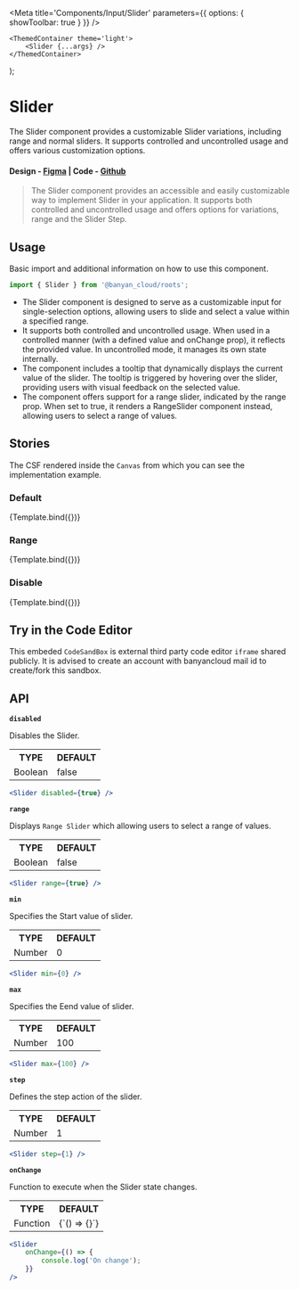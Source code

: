 

<Meta title='Components/Input/Slider' parameters={{ options: { showToolbar: true } }} />

	<ThemedContainer theme='light'>
		<Slider {...args} />
	</ThemedContainer>
);

# Slider

The Slider component provides a customizable Slider variations, including range and normal sliders. It supports controlled and uncontrolled usage and offers various customization options.

#### Design - [Figma](https://www.figma.com/file/e9opoAtQHBo4vFd6u0Co98/Component-Library?node-id=151%3A18731&mode=dev) | Code - [Github](https://github.com/banyandata-cloud/roots/tree/main/components/input/Slider)

> The Slider component provides an accessible and easily customizable way to implement Slider in your application. It supports both controlled and uncontrolled usage and offers options for variations, range and the Slider Step.

## Usage

Basic import and additional information on how to use this component.

```js
import { Slider } from '@banyan_cloud/roots';
```

-   The Slider component is designed to serve as a customizable input for single-selection options, allowing users to slide and select a value within a specified range.
-   It supports both controlled and uncontrolled usage. When used in a controlled manner (with a defined value and onChange prop), it reflects the provided value. In uncontrolled mode, it manages its own state internally.
-   The component includes a tooltip that dynamically displays the current value of the slider. The tooltip is triggered by hovering over the slider, providing users with visual feedback on the selected value.
-   The component offers support for a range slider, indicated by the range prop. When set to true, it renders a RangeSlider component instead, allowing users to select a range of values.

## Stories

The CSF rendered inside the `Canvas` from which you can see the implementation example.

### Default

<Canvas>
	<Story
		name='Default'
		args={{
			label: 'Volume Control',
			min: 0,
			max: 100,
		}}>
		{Template.bind({})}
	</Story>
</Canvas>

### Range

<Canvas>
	<Story
		name='Range'
		args={{
			label: 'Volume Control',
			min: 20,
			max: 70,
			range,
		}}>
		{Template.bind({})}
	</Story>
</Canvas>

### Disable

<Canvas>
	<Story
		name='Disable'
		args={{
			label: 'Volume Control',
			min: 20,
			max: 70,
			disabled: true,
		}}>
		{Template.bind({})}
	</Story>
</Canvas>

## Try in the Code Editor

This embeded `CodeSandBox` is external third party code editor `iframe` shared publicly. It is advised to create an account with banyancloud mail id to create/fork this sandbox.

## API

**`disabled`**

Disables the Slider.

<table style={{ width: '100%' }}>
	<tr>
		<th style={{ textAlign: 'left', width: '50%' }}>TYPE</th>
		<th style={{ textAlign: 'left', width: '50%' }}>DEFAULT</th>
	</tr>
	<tr>
		<td>Boolean</td>
		<td>false</td>
	</tr>
</table>

```jsx
<Slider disabled={true} />
```

**`range`**

Displays `Range Slider` which allowing users to select a range of values.

<table style={{ width: '100%' }}>
	<tr>
		<th style={{ textAlign: 'left', width: '50%' }}>TYPE</th>
		<th style={{ textAlign: 'left', width: '50%' }}>DEFAULT</th>
	</tr>
	<tr>
		<td>Boolean</td>
		<td>false</td>
	</tr>
</table>

```jsx
<Slider range={true} />
```

**`min`**

Specifies the Start value of slider.

<table style={{ width: '100%' }}>
	<tr>
		<th style={{ textAlign: 'left', width: '50%' }}>TYPE</th>
		<th style={{ textAlign: 'left', width: '50%' }}>DEFAULT</th>
	</tr>
	<tr>
		<td>Number</td>
		<td>0</td>
	</tr>
</table>

```jsx
<Slider min={0} />
```

**`max`**

Specifies the Eend value of slider.

<table style={{ width: '100%' }}>
	<tr>
		<th style={{ textAlign: 'left', width: '50%' }}>TYPE</th>
		<th style={{ textAlign: 'left', width: '50%' }}>DEFAULT</th>
	</tr>
	<tr>
		<td>Number</td>
		<td>100</td>
	</tr>
</table>

```jsx
<Slider max={100} />
```

**`step`**

Defines the step action of the slider.

<table style={{ width: '100%' }}>
	<tr>
		<th style={{ textAlign: 'left', width: '50%' }}>TYPE</th>
		<th style={{ textAlign: 'left', width: '50%' }}>DEFAULT</th>
	</tr>
	<tr>
		<td>Number</td>
		<td>1</td>
	</tr>
</table>

```jsx
<Slider step={1} />
```

**`onChange`**

Function to execute when the Slider state changes.

<table style={{ width: '100%' }}>
	<tr>
		<th style={{ textAlign: 'left', width: '50%' }}>TYPE</th>
		<th style={{ textAlign: 'left', width: '50%' }}>DEFAULT</th>
	</tr>
	<tr>
		<td>Function</td>
		<td>{`() => {}`}</td>
	</tr>
</table>

```jsx
<Slider
	onChange={() => {
		console.log('On change');
	}}
/>
```
